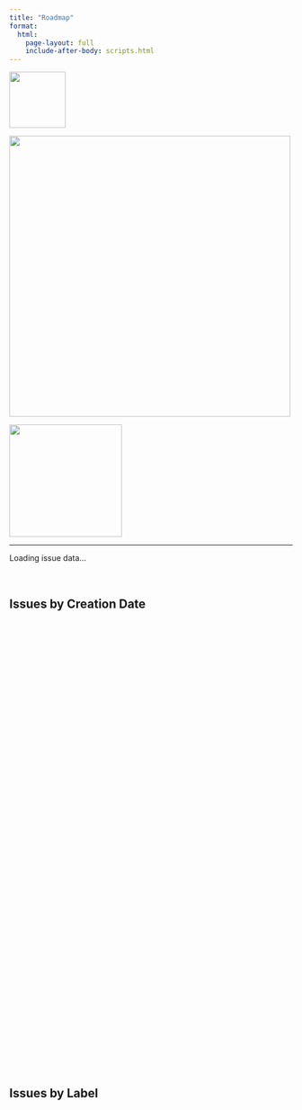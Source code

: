 ```yaml
---
title: "Roadmap"
format:
  html:
    page-layout: full
    include-after-body: scripts.html
---
```


:::: {.header-logos}
::: {.grid}
::: {.g-col-2 .d-flex .justify-content-center .align-items-center}
![](images/uidaho_logo.png){width=100px}
:::
::: {.g-col-7 .d-flex .justify-content-center .align-items-center}
![](images/vandalizer_logo.png){width=500px}
:::
::: {.g-col-3 .d-flex .justify-content-center .align-items-center}
![](images/suu_logo.png){width=200px}
:::
:::
::::

---

<div id="roadmap-summary">
  <p>Loading issue data...</p>
</div>

<br>

## Issues by Creation Date

<div id="roadmap-timeline-chart" style="height: 400px;"></div>
<div id="roadmap-backlog-chart" style="height: 400px;"></div>

## Issues by Label

<div id="roadmap-pie-chart" style="height: 400px;"></div>


